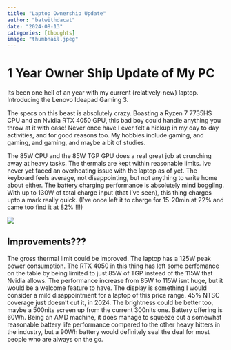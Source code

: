 ```yaml
---
title: "Laptop Ownership Update"
author: "batwithdacat"
date: "2024-08-13"
categories: [thoughts]
image: "thumbnail.jpeg"
---
```

# 1 Year Owner Ship Update of My PC

Its been one hell of an year with my current (relatively-new) laptop. Introducing the Lenovo Ideapad Gaming 3.

The specs on this beast is absolutely crazy. Boasting a Ryzen 7 7735HS CPU and an Nvidia RTX 4050 GPU, this bad boy could handle anything you throw at it with ease! Never once have I ever felt a hickup in my day to day activities, and for good reasons too. My hobbies include gaming, and gaming, and gaming, and maybe a bit of studies. 

The 85W CPU and the 85W TGP GPU does a real great job at crunching away at heavy tasks. The thermals are kept within reasonable limits. Ive never yet faced an overheating issue with the laptop as of yet. The keyboard feels average, not disappointing, but not anything to write home about either. The battery charging performance is absolutely mind boggling. With up to 130W of total charge input (that I've seen), this thing charges upto a mark really quick. (I've once left it to charge for 15-20min at 22% and came too find it at 82% !!!)

![](thumbnail.jpeg)

## Improvements???

The gross thermal limit could be improved. The laptop has a 125W peak power consumption. The RTX 4050 in this thing has left some perfomance on the table by being limited to just 85W of TGP instead of the 115W that Nvidia allows. The performance increase from 85W to 115W isnt huge, but it would be a welcome feature to have.
The display is something I would consider a mild disappointment for a laptop of this price range. 45% NTSC coverage just doesn't cut it, in 2024. The brightness could be better too, maybe a 500nits screen up from the current 300nits one.
Battery offering is 60Wh. Being an AMD machine, it does manage to squeeze out a somewhat reasonable battery life performance compared to the other heavy hitters in the industry, but a 90Wh battery would definitely seal the deal for most people who are always on the go.
